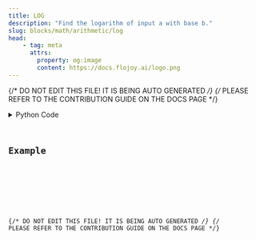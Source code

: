 ```yaml
---
title: LOG
description: "Find the logarithm of input a with base b."
slug: blocks/math/arithmetic/log
head:
    - tag: meta
      attrs:
        property: og:image
        content: https://docs.flojoy.ai/logo.png
---
```


{/* DO NOT EDIT THIS FILE! IT IS BEING AUTO GENERATED */}
{/* PLEASE REFER TO THE CONTRIBUTION GUIDE ON THE DOCS PAGE */}


<DownloadStudioBanner />
<PythonDocsDisplay docstring={block_data["docstring"]} />
<details>
<summary>Python Code</summary>



<Code code={pythonCode} lang="py" wrap theme="dracula" />

[Find this Flojoy Block on GitHub](https://github.com/flojoy-ai/blocks/blob/main/blocks/MATH/ARITHMETIC/LOG/LOG.py)

</details>

## Example


<GetHelpWidget />


<AppDisplay app={app} blockName="LOG" client:visible />


<Example />

{/* DO NOT EDIT THIS FILE! IT IS BEING AUTO GENERATED */}
{/* PLEASE REFER TO THE CONTRIBUTION GUIDE ON THE DOCS PAGE */}
